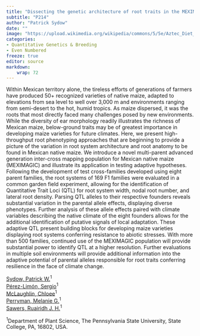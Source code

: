 ```yaml
---
title: "Dissecting the genetic architecture of root traits in the MEXIMAGIC population"
subtitle: "P214"
author: "Patrick Sydow"
date: ""
image: "https://upload.wikimedia.org/wikipedia/commons/5/5e/Aztec_Diet_Basket_of_Corn_%289755332575%29.jpg"
categories: 
- Quantitative Genetics & Breeding
- Even Numbered
freeze: true
editor: source
markdown: 
    wrap: 72
---
```


Within Mexican territory alone, the tireless efforts of generations of farmers have produced 50+ recognized varieties of native maize, adapted to elevations from sea level to well over 3,000 m and environments ranging from semi-desert to the hot, humid tropics. As maize dispersed, it was the roots that most directly faced many challenges posed by new environments. While the diversity of ear morphology readily illustrates the richness of Mexican maize, below-ground traits may be of greatest importance in developing maize varieties for future climates. Here, we present high-throughput root phenotyping approaches that are beginning to provide a picture of the variation in root system architecture and root anatomy to be found in Mexican native maize. We introduce a novel multi-parent advanced generation inter-cross mapping population for Mexican native maize (MEXIMAGIC) and illustrate its application in testing adaptive hypotheses. Following the development of test cross-families developed using eight parent families, the root systems of 169 F1 families were evaluated in a common garden field experiment, allowing for the identification of Quantitative Trait Loci (QTL) for root system width, nodal root number, and lateral root density. Parsing QTL alleles to their respective founders reveals substantial variation in the parental allele effects, displaying diverse phenotypes. Further analysis of these allele effects paired with climate variables describing the native climate of the eight founders allows for the additional identification of putative signals of local adaptation. These adaptive QTL present building blocks for developing maize varieties displaying root systems conferring resistance to abiotic stresses. With more than 500 families, continued use of the MEXIMAGIC population will provide substantial power to identify QTL at a higher resolution. Further evaluations in multiple soil environments will provide additional information into the adaptive potential of parental alleles responsible for root traits conferring resilience in the face of climate change.

<a href='mailto:pws5408@psu.edu'>Sydow, Patrick W.</a><sup>1</sup><br><a href='mailto:sjp6181@psu.edu'>Pérez-Limón, Sergio</a><sup>1</sup><br><a href='mailto:cmc7333@psu.edu'>McLaughlin, Chloee</a><sup>1</sup><br><a href='mailto:mpm5587@psu.edu'>Perryman, Melanie G.</a><sup>1</sup><br><a href='mailto:rjs6686@psu.edu'>Sawers, Ruairidh J. H.</a><sup>1</sup><br>

<sup>1</sup>Department of Plant Science, The Pennsylvania State University, State College, PA, 16802, USA.<br>